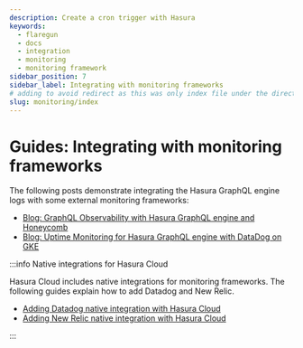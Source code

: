 ```yaml
---
description: Create a cron trigger with Hasura
keywords:
  - flaregun
  - docs
  - integration
  - monitoring
  - monitoring framework
sidebar_position: 7
sidebar_label: Integrating with monitoring frameworks
# adding to avoid redirect as this was only index file under the directory
slug: monitoring/index
---
```


# Guides: Integrating with monitoring frameworks

The following posts demonstrate integrating the Hasura GraphQL engine
logs with some external monitoring frameworks:

- [Blog: GraphQL Observability with Hasura GraphQL engine and Honeycomb](https://hasura.io/blog/graphql-observability-with-hasura-graphql-engine-and-honeycomb-ee0a1a836c41/)
- [Blog: Uptime Monitoring for Hasura GraphQL engine with DataDog on GKE](https://hasura.io/blog/uptime-monitoring-for-hasura-graphql-engine-with-datadog-on-gke-4faff5832e7f/)

:::info Native integrations for Hasura Cloud

Hasura Cloud includes native integrations for monitoring frameworks. The
following guides explain how to add Datadog and New Relic.

- [Adding Datadog native integration with Hasura Cloud](/graphql/cloud/metrics/integrations/datadog.mdx)
- [Adding New Relic native integration with Hasura Cloud](/graphql/cloud/metrics/integrations/newrelic.mdx)

:::
